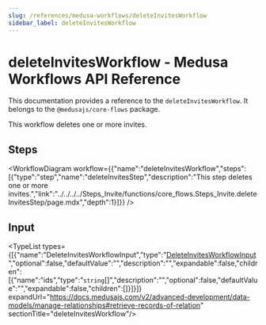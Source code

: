 ```yaml
---
slug: /references/medusa-workflows/deleteInvitesWorkflow
sidebar_label: deleteInvitesWorkflow
---
```



# deleteInvitesWorkflow - Medusa Workflows API Reference

This documentation provides a reference to the `deleteInvitesWorkflow`. It belongs to the `@medusajs/core-flows` package.

This workflow deletes one or more invites.

## Steps

<WorkflowDiagram workflow={{"name":"deleteInvitesWorkflow","steps":[{"type":"step","name":"deleteInvitesStep","description":"This step deletes one or more invites.","link":"../../../../Steps_Invite/functions/core_flows.Steps_Invite.deleteInvitesStep/page.mdx","depth":1}]}} />

## Input

<TypeList types={[{"name":"DeleteInvitesWorkflowInput","type":"[DeleteInvitesWorkflowInput](../../../../../types/WorkflowTypes/InviteWorkflow/interfaces/types.WorkflowTypes.InviteWorkflow.DeleteInvitesWorkflowInput/page.mdx)","optional":false,"defaultValue":"","description":"","expandable":false,"children":[{"name":"ids","type":"`string`[]","description":"","optional":false,"defaultValue":"","expandable":false,"children":[]}]}]} expandUrl="https://docs.medusajs.com/v2/advanced-development/data-models/manage-relationships#retrieve-records-of-relation" sectionTitle="deleteInvitesWorkflow"/>
